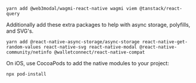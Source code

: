 ```
yarn add @web3modal/wagmi-react-native wagmi viem @tanstack/react-query
```

Additionally add these extra packages to help with async storage, polyfills, and SVG's.

```
yarn add @react-native-async-storage/async-storage react-native-get-random-values react-native-svg react-native-modal @react-native-community/netinfo @walletconnect/react-native-compat
```

On iOS, use CocoaPods to add the native modules to your project:

```
npx pod-install
```
